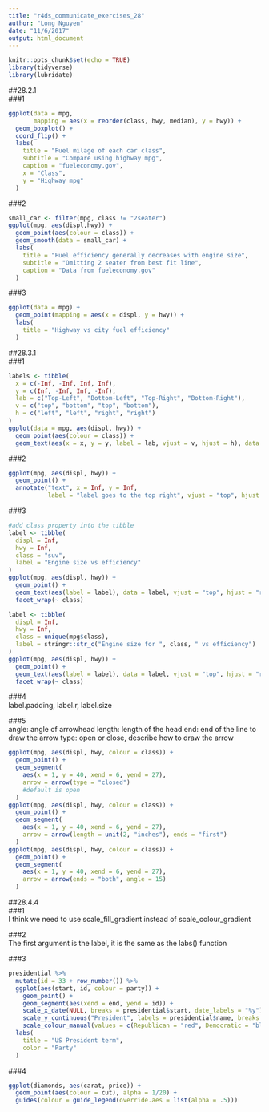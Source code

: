```yaml
---
title: "r4ds_communicate_exercises_28"
author: "Long Nguyen"
date: "11/6/2017"
output: html_document
---
```


```r
knitr::opts_chunk$set(echo = TRUE)
library(tidyverse)
library(lubridate)
```

##28.2.1  
###1  
```r
ggplot(data = mpg,
       mapping = aes(x = reorder(class, hwy, median), y = hwy)) + 
  geom_boxplot() +
  coord_flip() +
  labs(
    title = "Fuel milage of each car class",
    subtitle = "Compare using highway mpg",
    caption = "fueleconomy.gov",
    x = "Class",
    y = "Highway mpg"
  )
```

###2  
```r
small_car <- filter(mpg, class != "2seater")
ggplot(mpg, aes(displ,hwy)) +
  geom_point(aes(colour = class)) +
  geom_smooth(data = small_car) +
  labs(
    title = "Fuel efficiency generally decreases with engine size",
    subtitle = "Omitting 2 seater from best fit line",
    caption = "Data from fueleconomy.gov"
  )
```
###3  
```r
ggplot(data = mpg) + 
  geom_point(mapping = aes(x = displ, y = hwy)) +
  labs(
    title = "Highway vs city fuel efficiency"
  )

```

##28.3.1  
###1  
```r
labels <- tibble(
  x = c(-Inf, -Inf, Inf, Inf),
  y = c(Inf, -Inf, Inf, -Inf),
  lab = c("Top-Left", "Bottom-Left", "Top-Right", "Bottom-Right"),
  v = c("top", "bottom", "top", "bottom"),
  h = c("left", "left", "right", "right")
)
ggplot(data = mpg, aes(displ, hwy)) +
  geom_point(aes(colour = class)) +
  geom_text(aes(x = x, y = y, label = lab, vjust = v, hjust = h), data = labels)
```

###2  
```r
ggplot(mpg, aes(displ, hwy)) +
  geom_point() +
  annotate("text", x = Inf, y = Inf, 
           label = "label goes to the top right", vjust = "top", hjust = "right")
```

###3  
```r
#add class property into the tibble
label <- tibble(
  displ = Inf,
  hwy = Inf,
  class = "suv",
  label = "Engine size vs efficiency"
)
ggplot(mpg, aes(displ, hwy)) +
  geom_point() +
  geom_text(aes(label = label), data = label, vjust = "top", hjust = "right", size = 2) +
  facet_wrap(~ class)

```

```r
label <- tibble(
  displ = Inf,
  hwy = Inf,
  class = unique(mpg$class),
  label = stringr::str_c("Engine size for ", class, " vs efficiency")
)
ggplot(mpg, aes(displ, hwy)) +
  geom_point() +
  geom_text(aes(label = label), data = label, vjust = "top", hjust = "right", size = 3) +
  facet_wrap(~ class)

```

###4  
label.padding, label.r, label.size

###5  
angle: angle of arrowhead
length: length of the head
end: end of the line to draw the arrow
type: open or close, describe how to draw the arrow
```r
ggplot(mpg, aes(displ, hwy, colour = class)) +
  geom_point() +
  geom_segment(
    aes(x = 1, y = 40, xend = 6, yend = 27),
    arrow = arrow(type = "closed")
    #default is open
  )
ggplot(mpg, aes(displ, hwy, colour = class)) +
  geom_point() +
  geom_segment(
    aes(x = 1, y = 40, xend = 6, yend = 27),
    arrow = arrow(length = unit(2, "inches"), ends = "first")
  )
ggplot(mpg, aes(displ, hwy, colour = class)) +
  geom_point() +
  geom_segment(
    aes(x = 1, y = 40, xend = 6, yend = 27),
    arrow = arrow(ends = "both", angle = 15)
  )
```
##28.4.4  
###1  
I think we need to use scale_fill_gradient instead of scale_colour_gradient

###2  
The first argument is the label, it is the same as the labs() function

###3  
```r
presidential %>%
  mutate(id = 33 + row_number()) %>%
  ggplot(aes(start, id, colour = party)) +
    geom_point() +
    geom_segment(aes(xend = end, yend = id)) +
    scale_x_date(NULL, breaks = presidential$start, date_labels = "%y") +
    scale_y_continuous("President", labels = presidential$name, breaks = seq(34, 44, by = 1)) +
    scale_colour_manual(values = c(Republican = "red", Democratic = "blue")) +
  labs(
    title = "US President term",
    color = "Party"
  )

```

###4  
```r
ggplot(diamonds, aes(carat, price)) +
  geom_point(aes(colour = cut), alpha = 1/20) +
  guides(colour = guide_legend(override.aes = list(alpha = .5)))  
```